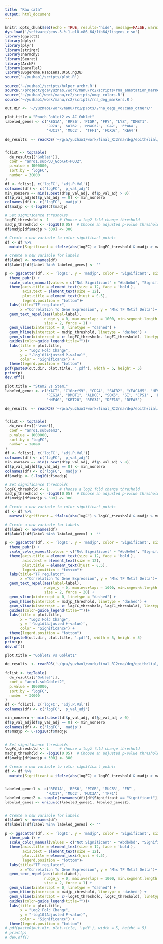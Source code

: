 ```yaml
---
title: "Raw data"
output: html_document
---
```


```r
knitr::opts_chunk$set(echo = TRUE, results='hide', message=FALSE, warning=FALSE, fig.height = 7, fig.width = 7)
dyn.load('/software/geos-3.9.1-el8-x86_64/lib64/libgeos_c.so')
library(ggplot2)
library(dplyr)
library(plyr)
library(stringr)
library(harmony)
library(Seurat)
library(ArchR)
library(parallel)
library(BSgenome.Hsapiens.UCSC.hg38)
source('~/yuzhao1/scripts/plot.R')

```

```r
source('~/yuzhao1/scripts/helper_archr.R')
source('/project/gca/yuzhao1/work/manu/rc2/scripts/rna_annotation_markers.R')
source('~/yuzhao1/work/manu/rc2/scripts/umap_colors.R')
source('~/yuzhao1/work/manu/rc2/scripts/rna_deg_markers.R')
```

```r
out.dir <- '~/yuzhao1/work/manu/rc2/plots/2rna_degs_volcano_others/'
```


```r
plot.title = "Pouch Goblet2 vs AC Goblet"
labeled_genes <- c('REG1A', 'RPS6', 'PIGR', 'FRY', "LYZ", "DMBT1",
                   "CD74", 'SATB2', 'HMGCS2', 'CA2', 'PPARG',
                   'MUC17', 'MUC2',  'TFF1', 'FOXD2', 'REG4')

de_results  <- readRDS('~/gca/yuzhao1/work/final_RC2rna/deg/epithelial/goblet/de_results_pou2vsAC_bulk.rds')


fclist <- topTable(
  de_results[["Goblet"]],
  coef = "anno1.subPOU_Goblet-POU2",
  p.value = 1000000,
  sort.by = 'logFC',
  number = 30000
)
df <- fclist[, c('logFC', 'adj.P.Val')]
colnames(df) <- c('logFC', 'p_val_adj')
min_nonzero <- min(subset(df$p_val_adj, df$p_val_adj > 0))
df$p_val_adj[df$p_val_adj == 0] <- min_nonzero
colnames(df) <- c('logFC', 'madjp')
df$madjp <- 0-log10(df$madjp)

# Set significance thresholds
logFC_threshold <- 1     # Choose a log2 fold change threshold
madjp_threshold <- -log10(0.05)  # Choose an adjusted p-value threshold
df$madjp[df$madjp > 300] <- 300

# Create a new variable to color significant points
df <- df %>%
  mutate(Significant = ifelse(abs(logFC) > logFC_threshold & madjp > madjp_threshold, "Significant", "Not Significant"))

# Create a new variable for labels
df$label <- rownames(df) 
df$label[!df$label %in% labeled_genes] <- ''

p <- ggscatter(df, x = 'logFC', y = 'madjp', color = 'Significant', size = 2) +
  theme_pubr() +
  scale_color_manual(values = c("Not Significant" = "#bdbdbd", "Significant" = "#fd8d3c")) +
  theme(axis.title = element_text(size = 12, face = 'bold'),
        axis.text = element_text(size = 12),
        plot.title = element_text(hjust = 0.5),
        legend.position = "bottom")+
  labs(title="TF regulator",
       x ="Correlation To Gene Expression", y = "Max TF Motif Delta")+
  geom_text_repel(aes(label=label),
                  nudge_y = 0, max.overlaps = 1000, min.segment.length = 0.01,
                  size = 2, force = 1) +
  geom_vline(xintercept = 0, linetype = "dashed") +
  geom_hline(yintercept = madjp_threshold, linetype = "dashed") +
  geom_vline(xintercept = c(-logFC_threshold, logFC_threshold), linetype = "dashed") +
  guides(color=guide_legend(title=""))+
  labs(title = plot.title,
       x = "Log2 Fold Change",
       y = "-log10(Adjusted P-value)",
       color = "Significance") +
  theme(legend.position = "bottom")
pdf(paste0(out.dir, plot.title, '.pdf'), width = 5, height = 5)
print(p)
dev.off()
```




```r
plot.title = "Stem2 vs Stem1"
labeled_genes <- c("XACT", "C10orf99", "CD24", "SATB2", "CEACAM5", "HES1", 'LEFTY1',
                   "REG1A", "DMBT1", "ALDOB", "SOX6", "SI", "CPS1" , 'LDHB', 'ADAMTSL1',
                   "HNF4G", "KRT20", "REG3A", "DEFA6", 'DEFA5')

de_results  <- readRDS('~/gca/yuzhao1/work/final_RC2rna/deg/epithelial/stem/de_results_Stem2vs1_bulk.rds')


fclist <- topTable(
  de_results[["Stem"]],
  coef = "anno1.subStem2",
  p.value = 1000000,
  sort.by = 'logFC',
  number = 30000
)
df <- fclist[, c('logFC', 'adj.P.Val')]
colnames(df) <- c('logFC', 'p_val_adj')
min_nonzero <- min(subset(df$p_val_adj, df$p_val_adj > 0))
df$p_val_adj[df$p_val_adj == 0] <- min_nonzero
colnames(df) <- c('logFC', 'madjp')
df$madjp <- 0-log10(df$madjp)

# Set significance thresholds
logFC_threshold <- 1     # Choose a log2 fold change threshold
madjp_threshold <- -log10(0.05)  # Choose an adjusted p-value threshold
df$madjp[df$madjp > 300] <- 300

# Create a new variable to color significant points
df <- df %>%
  mutate(Significant = ifelse(abs(logFC) > logFC_threshold & madjp > madjp_threshold, "Significant", "Not Significant"))

# Create a new variable for labels
df$label <- rownames(df) 
df$label[!df$label %in% labeled_genes] <- ''

p <- ggscatter(df, x = 'logFC', y = 'madjp', color = 'Significant', size = 2) +
  theme_pubr() +
  scale_color_manual(values = c("Not Significant" = "#bdbdbd", "Significant" = "#fd8d3c")) +
  theme(axis.title = element_text(size = 12, face = 'bold'),
        axis.text = element_text(size = 12),
        plot.title = element_text(hjust = 0.5),
        legend.position = "bottom")+
  labs(title="TF regulator",
       x ="Correlation To Gene Expression", y = "Max TF Motif Delta")+
  geom_text_repel(aes(label=label),
                  nudge_y = 0, max.overlaps = 1000, min.segment.length = 0.01,
                  size = 2, force = 20) +
  geom_vline(xintercept = 0, linetype = "dashed") +
  geom_hline(yintercept = madjp_threshold, linetype = "dashed") +
  geom_vline(xintercept = c(-logFC_threshold, logFC_threshold), linetype = "dashed") +
  guides(color=guide_legend(title=""))+
  labs(title = plot.title,
       x = "Log2 Fold Change",
       y = "-log10(Adjusted P-value)",
       color = "Significance") +
  theme(legend.position = "bottom")
pdf(paste0(out.dir, plot.title, '.pdf'), width = 5, height = 5)
print(p)
dev.off()
```




```r
plot.title = "Goblet2 vs Goblet1"

de_results  <- readRDS('~/gca/yuzhao1/work/final_RC2rna/deg/epithelial/goblet/de_results_Goblet2vs1_bulk.rds')

fclist <- topTable(
  de_results[["Goblet"]],
  coef = "anno1.subGoblet2",
  p.value = 1000000,
  sort.by = 'logFC',
  number = 30000
)
df <- fclist[, c('logFC', 'adj.P.Val')]
colnames(df) <- c('logFC', 'p_val_adj')

min_nonzero <- min(subset(df$p_val_adj, df$p_val_adj > 0))
df$p_val_adj[df$p_val_adj == 0] <- min_nonzero
colnames(df) <- c('logFC', 'madjp')
df$madjp <- 0-log10(df$madjp)


# Set significance thresholds
logFC_threshold <- 1     # Choose a log2 fold change threshold
madjp_threshold <- -log10(0.05)  # Choose an adjusted p-value threshold
df$madjp[df$madjp > 300] <- 300

# Create a new variable to color significant points
df <- df %>%
  mutate(Significant = ifelse(abs(logFC) > logFC_threshold & madjp > madjp_threshold, "Significant", "Not Significant"))


labeled_genes1 <- c('REG1A', 'RPS6', 'PIGR', 'MUC5B', 'FRY',
                   'MUC17', 'MUC2', 'MUC3A', 'TFF1')
labeled_genes2 <- sample(rownames(df)[df$Significant == "Significant"], 10)
labeled_genes <- unique(c(labeled_genes1, labeled_genes2))


# Create a new variable for labels
df$label <- rownames(df) 
df$label[!df$label %in% labeled_genes] <- ''

p <- ggscatter(df, x = 'logFC', y = 'madjp', color = 'Significant', size = 2) +
  theme_pubr() +
  scale_color_manual(values = c("Not Significant" = "#bdbdbd", "Significant" = "#fd8d3c")) +
  theme(axis.title = element_text(size = 12, face = 'bold'),
        axis.text = element_text(size = 12),
        plot.title = element_text(hjust = 0.5),
        legend.position = "bottom")+
  labs(title="TF regulator",
       x ="Correlation To Gene Expression", y = "Max TF Motif Delta")+
  geom_text_repel(aes(label=label),
                  nudge_y = 0, max.overlaps = 1000, min.segment.length = 0.01,
                  size = 2, force = 1) +
  geom_vline(xintercept = 0, linetype = "dashed") +
  geom_hline(yintercept = madjp_threshold, linetype = "dashed") +
  geom_vline(xintercept = c(-logFC_threshold, logFC_threshold), linetype = "dashed") +
  guides(color=guide_legend(title=""))+
  labs(title = plot.title,
       x = "Log2 Fold Change",
       y = "-log10(Adjusted P-value)",
       color = "Significance") +
  theme(legend.position = "bottom")
# pdf(paste0(out.dir, plot.title, '.pdf'), width = 5, height = 5)
# print(p)
# dev.off()
```























